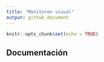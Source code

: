 ```yaml
---
title: "Monitoreo visual"
output: github_document
---
```


```r
knitr::opts_chunk$set(echo = TRUE)
```

## Documentación

